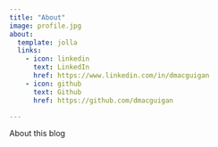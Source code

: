 ```yaml
---
title: "About"
image: profile.jpg
about:
  template: jolla
  links:
    - icon: linkedin
      text: LinkedIn
      href: https://www.linkedin.com/in/dmacguigan
    - icon: github
      text: Github
      href: https://github.com/dmacguigan

---
```


About this blog
